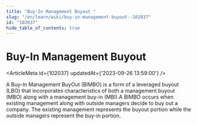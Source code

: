 ```yaml
---
title: "Buy-In Management Buyout "
slug: "/en/learn/wiki/buy-in-management-buyout--102037"
id: "102037"
hide_table_of_contents: true
---
```



# Buy-In Management Buyout 

<ArticleMeta id={102037} updatedAt={'2023-09-26 13:59:00'} />
<div className='border-solid border-b border-t-0 my-4 border-[var(--ifm-color-gray-300)]' />

A Buy-In Management BuyOut (BIMBO) is a form of a leveraged buyout (LBO) that incorporates characteristics of both a management buyout (MBO) along with a management buy-in (MBI).A BIMBO occurs when existing management along with outside managers decide to buy out a company. The existing management represents the buyout portion while the outside managers represent the buy-in portion.
